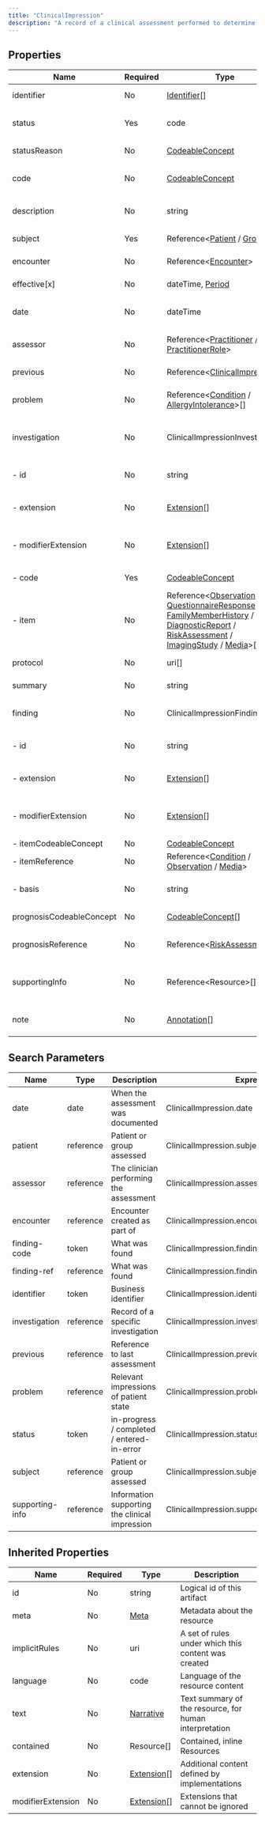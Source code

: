 ```yaml
---
title: "ClinicalImpression"
description: "A record of a clinical assessment performed to determine what problem(s) may affect the patient and before planning the treatments or management strategies that are best to manage a patient's condition. Assessments are often 1:1 with a clinical consultation / encounter,  but this varies greatly depending on the clinical workflow. This resource is called "ClinicalImpression" rather than "ClinicalAssessment" to avoid confusion with the recording of assessment tools such as Apgar score."
---
```


## Properties

| Name                     | Required | Type                                                                                                                                                                                                                                                                                                                                                                                                                                                                      | Description                                                |
| ------------------------ | -------- | ------------------------------------------------------------------------------------------------------------------------------------------------------------------------------------------------------------------------------------------------------------------------------------------------------------------------------------------------------------------------------------------------------------------------------------------------------------------------- | ---------------------------------------------------------- |
| identifier               | No       | [Identifier](/medical-api/fhir/data-types/identifier)[]                                                                                                                                                                                                                                                                                                                                                                                                                   | Business identifier                                        |
| status                   | Yes      | code                                                                                                                                                                                                                                                                                                                                                                                                                                                                      | in-progress / completed / entered-in-error                 |
| statusReason             | No       | [CodeableConcept](/medical-api/fhir/data-types/codeableconcept)                                                                                                                                                                                                                                                                                                                                                                                                           | Reason for current status                                  |
| code                     | No       | [CodeableConcept](/medical-api/fhir/data-types/codeableconcept)                                                                                                                                                                                                                                                                                                                                                                                                           | Kind of assessment performed                               |
| description              | No       | string                                                                                                                                                                                                                                                                                                                                                                                                                                                                    | Why/how the assessment was performed                       |
| subject                  | Yes      | Reference&lt;[Patient](/medical-api/fhir/resources/patient) / [Group](/medical-api/fhir/resources/group)&gt;                                                                                                                                                                                                                                                                                                                                                              | Patient or group assessed                                  |
| encounter                | No       | Reference&lt;[Encounter](/medical-api/fhir/resources/encounter)&gt;                                                                                                                                                                                                                                                                                                                                                                                                       | Encounter created as part of                               |
| effective[x]             | No       | dateTime, [Period](/medical-api/fhir/data-types/period)                                                                                                                                                                                                                                                                                                                                                                                                                   | Time of assessment                                         |
| date                     | No       | dateTime                                                                                                                                                                                                                                                                                                                                                                                                                                                                  | When the assessment was documented                         |
| assessor                 | No       | Reference&lt;[Practitioner](/medical-api/fhir/resources/practitioner) / [PractitionerRole](/medical-api/fhir/resources/practitionerrole)&gt;                                                                                                                                                                                                                                                                                                                              | The clinician performing the assessment                    |
| previous                 | No       | Reference&lt;[ClinicalImpression](/medical-api/fhir/resources/clinicalimpression)&gt;                                                                                                                                                                                                                                                                                                                                                                                     | Reference to last assessment                               |
| problem                  | No       | Reference&lt;[Condition](/medical-api/fhir/resources/condition) / [AllergyIntolerance](/medical-api/fhir/resources/allergyintolerance)&gt;[]                                                                                                                                                                                                                                                                                                                              | Relevant impressions of patient state                      |
| investigation            | No       | ClinicalImpressionInvestigation                                                                                                                                                                                                                                                                                                                                                                                                                                           | One or more sets of investigations (signs, symptoms, etc.) |
| - id                     | No       | string                                                                                                                                                                                                                                                                                                                                                                                                                                                                    | Unique id for inter-element referencing                    |
| - extension              | No       | [Extension](/medical-api/fhir/data-types/extension)[]                                                                                                                                                                                                                                                                                                                                                                                                                     | Additional content defined by implementations              |
| - modifierExtension      | No       | [Extension](/medical-api/fhir/data-types/extension)[]                                                                                                                                                                                                                                                                                                                                                                                                                     | Extensions that cannot be ignored even if unrecognized     |
| - code                   | Yes      | [CodeableConcept](/medical-api/fhir/data-types/codeableconcept)                                                                                                                                                                                                                                                                                                                                                                                                           | A name/code for the set                                    |
| - item                   | No       | Reference&lt;[Observation](/medical-api/fhir/resources/observation) / [QuestionnaireResponse](/medical-api/fhir/resources/questionnaireresponse) / [FamilyMemberHistory](/medical-api/fhir/resources/familymemberhistory) / [DiagnosticReport](/medical-api/fhir/resources/diagnosticreport) / [RiskAssessment](/medical-api/fhir/resources/riskassessment) / [ImagingStudy](/medical-api/fhir/resources/imagingstudy) / [Media](/medical-api/fhir/resources/media)&gt;[] | Record of a specific investigation                         |
| protocol                 | No       | uri[]                                                                                                                                                                                                                                                                                                                                                                                                                                                                     | Clinical Protocol followed                                 |
| summary                  | No       | string                                                                                                                                                                                                                                                                                                                                                                                                                                                                    | Summary of the assessment                                  |
| finding                  | No       | ClinicalImpressionFinding                                                                                                                                                                                                                                                                                                                                                                                                                                                 | Possible or likely findings and diagnoses                  |
| - id                     | No       | string                                                                                                                                                                                                                                                                                                                                                                                                                                                                    | Unique id for inter-element referencing                    |
| - extension              | No       | [Extension](/medical-api/fhir/data-types/extension)[]                                                                                                                                                                                                                                                                                                                                                                                                                     | Additional content defined by implementations              |
| - modifierExtension      | No       | [Extension](/medical-api/fhir/data-types/extension)[]                                                                                                                                                                                                                                                                                                                                                                                                                     | Extensions that cannot be ignored even if unrecognized     |
| - itemCodeableConcept    | No       | [CodeableConcept](/medical-api/fhir/data-types/codeableconcept)                                                                                                                                                                                                                                                                                                                                                                                                           | What was found                                             |
| - itemReference          | No       | Reference&lt;[Condition](/medical-api/fhir/resources/condition) / [Observation](/medical-api/fhir/resources/observation) / [Media](/medical-api/fhir/resources/media)&gt;                                                                                                                                                                                                                                                                                                 | What was found                                             |
| - basis                  | No       | string                                                                                                                                                                                                                                                                                                                                                                                                                                                                    | Which investigations support finding                       |
| prognosisCodeableConcept | No       | [CodeableConcept](/medical-api/fhir/data-types/codeableconcept)[]                                                                                                                                                                                                                                                                                                                                                                                                         | Estimate of likely outcome                                 |
| prognosisReference       | No       | Reference&lt;[RiskAssessment](/medical-api/fhir/resources/riskassessment)&gt;[]                                                                                                                                                                                                                                                                                                                                                                                           | RiskAssessment expressing likely outcome                   |
| supportingInfo           | No       | Reference&lt;Resource&gt;[]                                                                                                                                                                                                                                                                                                                                                                                                                                               | Information supporting the clinical impression             |
| note                     | No       | [Annotation](/medical-api/fhir/data-types/annotation)[]                                                                                                                                                                                                                                                                                                                                                                                                                   | Comments made about the ClinicalImpression                 |

## Search Parameters

| Name            | Type      | Description                                    | Expression                                     |
| --------------- | --------- | ---------------------------------------------- | ---------------------------------------------- |
| date            | date      | When the assessment was documented             | ClinicalImpression.date                        |
| patient         | reference | Patient or group assessed                      | ClinicalImpression.subject                     |
| assessor        | reference | The clinician performing the assessment        | ClinicalImpression.assessor                    |
| encounter       | reference | Encounter created as part of                   | ClinicalImpression.encounter                   |
| finding-code    | token     | What was found                                 | ClinicalImpression.finding.itemCodeableConcept |
| finding-ref     | reference | What was found                                 | ClinicalImpression.finding.itemReference       |
| identifier      | token     | Business identifier                            | ClinicalImpression.identifier                  |
| investigation   | reference | Record of a specific investigation             | ClinicalImpression.investigation.item          |
| previous        | reference | Reference to last assessment                   | ClinicalImpression.previous                    |
| problem         | reference | Relevant impressions of patient state          | ClinicalImpression.problem                     |
| status          | token     | in-progress / completed / entered-in-error     | ClinicalImpression.status                      |
| subject         | reference | Patient or group assessed                      | ClinicalImpression.subject                     |
| supporting-info | reference | Information supporting the clinical impression | ClinicalImpression.supportingInfo              |

## Inherited Properties

| Name              | Required | Type                                                  | Description                                            |
| ----------------- | -------- | ----------------------------------------------------- | ------------------------------------------------------ |
| id                | No       | string                                                | Logical id of this artifact                            |
| meta              | No       | [Meta](/medical-api/fhir/data-types/meta)             | Metadata about the resource                            |
| implicitRules     | No       | uri                                                   | A set of rules under which this content was created    |
| language          | No       | code                                                  | Language of the resource content                       |
| text              | No       | [Narrative](/medical-api/fhir/data-types/narrative)   | Text summary of the resource, for human interpretation |
| contained         | No       | Resource[]                                            | Contained, inline Resources                            |
| extension         | No       | [Extension](/medical-api/fhir/data-types/extension)[] | Additional content defined by implementations          |
| modifierExtension | No       | [Extension](/medical-api/fhir/data-types/extension)[] | Extensions that cannot be ignored                      |
